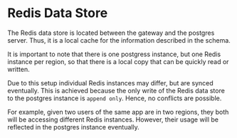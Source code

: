 # Redis Data Store

The Redis data store is located between the gateway and the postgres server. Thus, it is a local cache for the information described in the schema.

It is important to note that there is one postgress instance, but one Redis instance per region, so that there is a local copy that can be quickly read or written.

Due to this setup individual Redis instances may differ, but are synced eventually. This is achieved because the only write of the Redis data store to the postgres instance is `append only`. Hence, no conflicts are possible.

For example, given two users of the same app are in two regions, they both will be accessing different Redis instances. However, their usage will be reflected in the postgres instance eventually.

